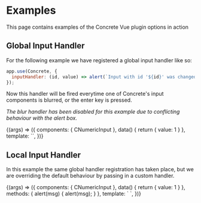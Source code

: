
<Meta
  title="Concrete/Examples"
  component={CNumericInput}
/>

# Examples

This page contains examples of the Concrete Vue plugin options in action

## Global Input Handler

For the following example we have registered a global input handler like so:
```javascript dark
app.use(Concrete, {
  inputHandler: (id, value) => alert(`Input with id '${id}' was changed to ${value}`),
});
```

Now this handler will be fired everytime one of Concrete's input components is blurred, or the enter key is pressed.

*The blur handler has been disabled for this example due to conflicting behaviour with the alert box.*

<Canvas withSource='open'>
  <Story name="Global Input Handler"
         args={{
           onEnter: null,
         }}>
    {(args) => ({
      components: { CNumericInput },
      data() {
        return {
          value: 1
        }
      },
      template: `<CNumericInput v-model="value" id="globalHandler" />`,
    })}
  </Story>
</Canvas>

## Local Input Handler

In this example the same global handler registration has taken place, but we are overriding the default behaviour by
passing in a custom handler.

<Canvas withSource='open'>
  <Story name="Local Input Handler"
         args={{
           onEnter: null,
         }}>
    {(args) => ({
      components: { CNumericInput },
      data() {
        return {
          value: 1
        }
      },
      methods: {
        alert(msg) {
          alert(msg);
        }
      },
      template: `
<CNumericInput v-model="value"
               id="localHandler"
               @enter="alert('This is a custom handler for the localHandler input. Value: ' + value)"/>`,
    })}
  </Story>
</Canvas>
